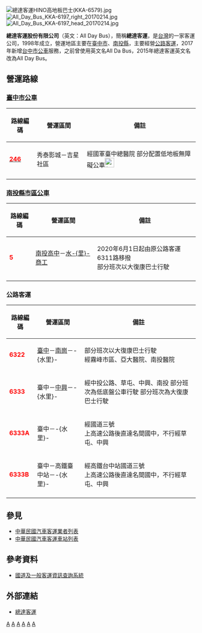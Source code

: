 {{Infobox company
| name = 總達客運股份有限公司
| name_en = All Day Bus
| logo = 
| logo_size = 
| logo_caption = 
| image = 
| image_size = 
| image_caption = 
| native_name = 總達客運
| local_code_name = TW
| local_code = 16811906
| type = [[股份有限公司|股份有限公司]]
| industry = 公路汽車客運業
| foundation = 1998年
| founder = 
| location = {{ROC-TW}}<br />[[臺中市|臺中市]][[東區_(臺中市)|東區]]東信里[[十甲東路|十甲東路]]220號2樓
| area_served = [[臺中市公車|臺中市公車]]、[[公路客運|公路客運]]
| key_people = [[董事長|董事長]]：[[吳瑞堯|吳瑞堯]]
| products = 
| services = 
| capital = [[新台幣|新台幣]]80,000,000元
| homepage = {{URL|alldaybus.com/}}
}}

[[File:總達客運HINO高地板巴士(KKA-6579).jpg|thumb]]
[[File:All_Day_Bus_KKA-6197_right_20170214.jpg|thumb]]
[[File:All_Day_Bus_KKA-6197_head_20170214.jpg|thumb]]

'''總達客運股份有限公司'''（英文：All Day Bus），簡稱'''總達客運'''，是[[台灣|台灣]]的一家客運公司，1998年成立，營運地區主要在[[臺中市|臺中市]]、[[南投縣|南投縣]]，主要經營[[台灣汽車客運|公路客運]]，2017年新增[[台中市公車|台中市公車]]服務，之前曾使用英文名All Da Bus，2015年總達客運英文名改為All Day Bus。

==營運路線==
===[[臺中市公車|臺中市公車]]===
{| class="wikitable" width="70%" align="center"
|-
!路線編碼
!營運區間
!備註
|-
|'''[[台中市公車246路|<font color="red">246</font>]]'''
|秀泰影城－吉星社區
|經國軍臺中總醫院
部分配置低地板無障礙公車[[File:標誌(小)mark(S).jpg|25px]]
|-
|}

===[[南投縣市區公車|南投縣市區公車]]===
{| class="wikitable" width="70%" align="center"
|-
!路線編碼
!營運區間
!備註
|-
|'''<font color="red">5</font>'''
|[[國立南投高級中學|南投高中]]－[[國立水里高級商工職業學校|水-{里}-商工]]
|2020年6月1日起由原公路客運6311路移撥<br/>部分班次以大復康巴士行駛
|-
|}

===公路客運===
{| class="wikitable" width="100%" align="center"
|-
!路線編碼
!營運區間
!備註
|-
|'''<font color="red">6322</font>'''
|[[臺中市|臺中]]－[[南投市南崗地區|南崗]]－-{水里}-
|部分班次以大復康巴士行駛<br>經霧峰市區、亞大醫院、南投醫院
|-
|'''<font color="red">6333</font>'''
|臺中－[[中興新村|中興]]－-{水里}-
|經中投公路、草屯、中興、南投
部分班次為低底盤公車行駛
部分班次為大復康巴士行駛
|-
|'''<font color="red">6333A</font>'''
|臺中－-{水里}-
|經國道三號<br>上高速公路後直達名間國中，不行經草屯、中興
|-
|'''<font color="red">6333B</font>'''
|臺中－高鐵臺中站－-{水里}-
|經高鐵台中站國道三號<br>上高速公路後直達名間國中，不行經草屯、中興
|-
|}

==參見==
*[[中華民國汽車客運業者列表|中華民國汽車客運業者列表]]
*[[中華民國汽車客運車站列表|中華民國汽車客運車站列表]]

==參考資料==
*[https://web.archive.org/web/20090116055003/http://www.highwaybus.nat.gov.tw/ 國道及一般客運資訊查詢系統]

==外部連結==
{{commons category|All Day Bus}}
*[http://alldaybus.com/ 總達客運]
{{台灣公路客運業者}}
{{悠遊卡}}
{{一卡通}}
{{Icash}}
{{Portal bar|臺灣|臺中|公路|企業}}
[[Category:1998年台灣建立|A]]
[[Category:1998年成立的公司|A]]
[[Category:台灣客運公司|A]]
[[Category:南投縣交通|A]]
[[Category:台中市交通|A]]
[[Category:總部位於臺中市東區的工商業機構|A]]